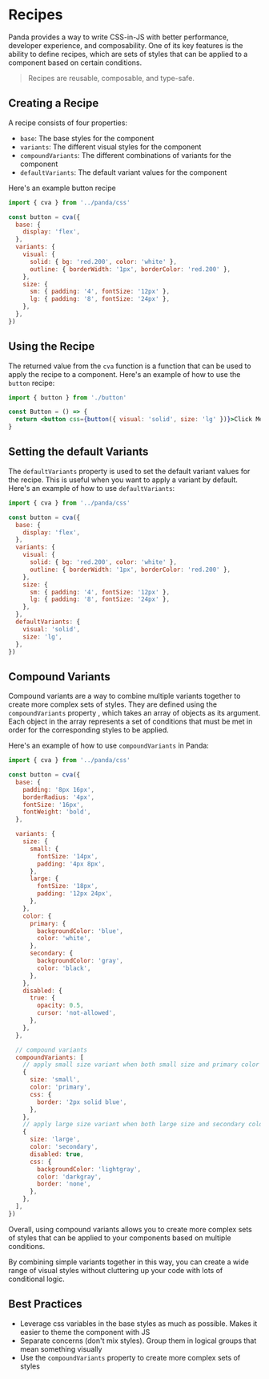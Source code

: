 # Recipes

Panda provides a way to write CSS-in-JS with better performance, developer experience, and composability. One of its key
features is the ability to define recipes, which are sets of styles that can be applied to a component based on certain
conditions.

> Recipes are reusable, composable, and type-safe.

## Creating a Recipe

A recipe consists of four properties:

- `base`: The base styles for the component
- `variants`: The different visual styles for the component
- `compoundVariants`: The different combinations of variants for the component
- `defaultVariants`: The default variant values for the component

Here's an example button recipe

```jsx
import { cva } from '../panda/css'

const button = cva({
  base: {
    display: 'flex',
  },
  variants: {
    visual: {
      solid: { bg: 'red.200', color: 'white' },
      outline: { borderWidth: '1px', borderColor: 'red.200' },
    },
    size: {
      sm: { padding: '4', fontSize: '12px' },
      lg: { padding: '8', fontSize: '24px' },
    },
  },
})
```

## Using the Recipe

The returned value from the `cva` function is a function that can be used to apply the recipe to a component. Here's an
example of how to use the `button` recipe:

```jsx
import { button } from './button'

const Button = () => {
  return <button css={button({ visual: 'solid', size: 'lg' })}>Click Me</button>
}
```

## Setting the default Variants

The `defaultVariants` property is used to set the default variant values for the recipe. This is useful when you want to
apply a variant by default. Here's an example of how to use `defaultVariants`:

```jsx
import { cva } from '../panda/css'

const button = cva({
  base: {
    display: 'flex',
  },
  variants: {
    visual: {
      solid: { bg: 'red.200', color: 'white' },
      outline: { borderWidth: '1px', borderColor: 'red.200' },
    },
    size: {
      sm: { padding: '4', fontSize: '12px' },
      lg: { padding: '8', fontSize: '24px' },
    },
  },
  defaultVariants: {
    visual: 'solid',
    size: 'lg',
  },
})
```

## Compound Variants

Compound variants are a way to combine multiple variants together to create more complex sets of styles. They are
defined using the `compoundVariants` property , which takes an array of objects as its argument. Each object in the
array represents a set of conditions that must be met in order for the corresponding styles to be applied.

Here's an example of how to use `compoundVariants` in Panda:

```js
import { cva } from '../panda/css'

const button = cva({
  base: {
    padding: '8px 16px',
    borderRadius: '4px',
    fontSize: '16px',
    fontWeight: 'bold',
  },

  variants: {
    size: {
      small: {
        fontSize: '14px',
        padding: '4px 8px',
      },
      large: {
        fontSize: '18px',
        padding: '12px 24px',
      },
    },
    color: {
      primary: {
        backgroundColor: 'blue',
        color: 'white',
      },
      secondary: {
        backgroundColor: 'gray',
        color: 'black',
      },
    },
    disabled: {
      true: {
        opacity: 0.5,
        cursor: 'not-allowed',
      },
    },
  },

  // compound variants
  compoundVariants: [
    // apply small size variant when both small size and primary color are selected
    {
      size: 'small',
      color: 'primary',
      css: {
        border: '2px solid blue',
      },
    },
    // apply large size variant when both large size and secondary color are selected and the button is disabled
    {
      size: 'large',
      color: 'secondary',
      disabled: true,
      css: {
        backgroundColor: 'lightgray',
        color: 'darkgray',
        border: 'none',
      },
    },
  ],
})
```

Overall, using compound variants allows you to create more complex sets of styles that can be applied to your components
based on multiple conditions.

By combining simple variants together in this way, you can create a wide range of visual styles without cluttering up
your code with lots of conditional logic.

## Best Practices

- Leverage css variables in the base styles as much as possible. Makes it easier to theme the component with JS
- Separate concerns (don't mix styles). Group them in logical groups that mean something visually
- Use the `compoundVariants` property to create more complex sets of styles
